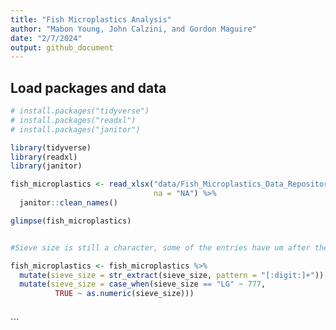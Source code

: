 ```yaml
---
title: "Fish Microplastics Analysis"
author: "Mabon Young, John Calzini, and Gordon Maguire"
date: "2/7/2024"
output: github_document
---
```


## Load packages and data

```r
# install.packages("tidyverse")
# install.packages("readxl")
# install.packages("janitor")

library(tidyverse)
library(readxl)
library(janitor)
```

```r
fish_microplastics <- read_xlsx("data/Fish_Microplastics_Data_Repository.xlsx", 
                                na = "NA") %>%
  janitor::clean_names() 

glimpse(fish_microplastics)


#Sieve size is still a character, some of the entries have um after them, will need to figure out how to fix that later. Could also convert hot needle into a logical vector.
```



```r
fish_microplastics <- fish_microplastics %>%
  mutate(sieve_size = str_extract(sieve_size, pattern = "[:digit:]+")) %>%
  mutate(sieve_size = case_when(sieve_size == "LG" ~ 777,
          TRUE ~ as.numeric(sieve_size)))
  
```

```

